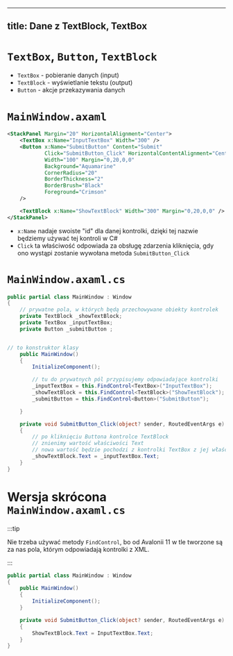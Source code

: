 ---
title: Dane z TextBlock, TextBox
----
# `TextBox`, `Button`, `TextBlock`
- `TextBox` - pobieranie danych (input)
- `TextBlock` - wyświetlanie tekstu (output)
- `Button` - akcje przekazywania danych


# `MainWindow.axaml`
```xml
<StackPanel Margin="20" HorizontalAlignment="Center">
    <TextBox x:Name="InputTextBox" Width="300" />
    <Button x:Name="SubmitButton" Content="Submit"
            Click="SubmitButton_Click" HorizontalContentAlignment="Center"
            Width="100" Margin="0,20,0,0"
            Background="Aquamarine"
            CornerRadius="20"
            BorderThickness="2"
            BorderBrush="Black"
            Foreground="Crimson"
    />

    <TextBlock x:Name="ShowTextBlock" Width="300" Margin="0,20,0,0" />
</StackPanel>


```
- `x:Name` nadaje swoiste "id" dla danej kontrolki, dzięki tej nazwie będziemy używać tej kontroli w C#
- `Click` ta właściwość odpowiada za obsługę zdarzenia kliknięcia, gdy ono wystąpi zostanie wywołana metoda `SubmitButton_Click`


# `MainWindow.axaml.cs`
```csharp
public partial class MainWindow : Window
{
    // prywatne pola, w których będą przechowywane obiekty kontrolek
    private TextBlock _showTextBlock;
    private TextBox _inputTextBox;
    private Button _submitButton ;


// to konstruktor klasy
    public MainWindow()
    {
        InitializeComponent();

        // tu do prywatnych pól przypisujemy odpowiadające kontrolki
        _inputTextBox = this.FindControl<TextBox>("InputTextBox");
        _showTextBlock = this.FindControl<TextBlock>("ShowTextBlock");
        _submitButton = this.FindControl<Button>("SubmitButton");

    }

    private void SubmitButton_Click(object? sender, RoutedEventArgs e)
    {
        // po kliknięciu Buttona kontrolce TextBlock
        // znienimy wartość właściwości Text
        // nowa wartość będzie pochodzi z kontrolki TextBox z jej właściowści Text
        _showTextBlock.Text = _inputTextBox.Text;
    }
}

```
# Wersja skrócona `MainWindow.axaml.cs`

:::tip

Nie trzeba używać metody `FindControl`, bo od Avalonii 11 w tle tworzone są za nas pola, którym odpowiadają kontrolki z XML.

:::

```csharp
public partial class MainWindow : Window
{
    public MainWindow()
    {
        InitializeComponent();
    }

    private void SubmitButton_Click(object? sender, RoutedEventArgs e)
    {
        ShowTextBlock.Text = InputTextBox.Text;
    }
}
```




